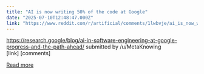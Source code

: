 ```yaml
---
title: "AI is now writing 50% of the code at Google"
date: "2025-07-10T12:48:47.000Z"
link: "https://www.reddit.com/r/artificial/comments/1lwbvje/ai_is_now_writing_50_of_the_code_at_google/"
---
```


https://research.google/blog/ai-in-software-engineering-at-google-progress-and-the-path-ahead/
    submitted by    /u/MetaKnowing  
 [link]   [comments]

[Read more](https://www.reddit.com/r/artificial/comments/1lwbvje/ai_is_now_writing_50_of_the_code_at_google/)
